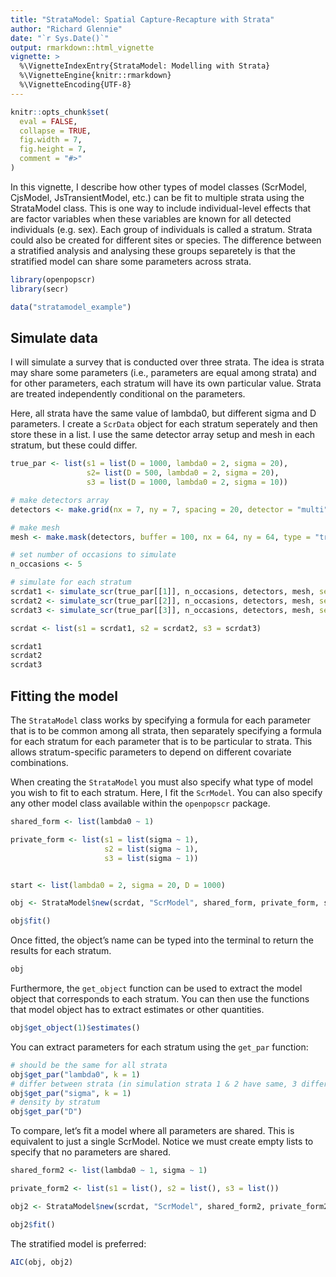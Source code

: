 ```yaml
---
title: "StrataModel: Spatial Capture-Recapture with Strata"
author: "Richard Glennie"
date: "`r Sys.Date()`"
output: rmarkdown::html_vignette
vignette: >
  %\VignetteIndexEntry{StrataModel: Modelling with Strata}
  %\VignetteEngine{knitr::rmarkdown}
  %\VignetteEncoding{UTF-8}
---
```


```r
knitr::opts_chunk$set(
  eval = FALSE, 
  collapse = TRUE,
  fig.width = 7, 
  fig.height = 7, 
  comment = "#>"
)
```

In this vignette, I describe how other types of model classes (ScrModel, CjsModel, JsTransientModel, etc.) can be 
fit to multiple strata using the StrataModel class. This is one way to include individual-level effects that
are factor variables when these variables are known for all detected individuals (e.g. sex). Each group of individuals is called a stratum. Strata could also be created for different sites or species. The 
difference between a stratified analysis and analysing these groups separetely is that the stratified 
model can share some parameters across strata.  

```r
library(openpopscr)
library(secr)
```
```r
data("stratamodel_example")
```
## Simulate data

I will simulate a survey that is conducted over three strata. The idea is strata
may share some parameters (i.e., parameters are equal among strata) and for
other parameters, each stratum will have its own particular value. Strata are
treated independently conditional on the parameters. 

Here, all strata have the same value of lambda0, but different sigma and D parameters. 
I create a <code>ScrData</code> object for each stratum seperately and then
store these in a list. I use the same detector array setup and mesh in each stratum, but
these could differ. 

```r
true_par <- list(s1 = list(D = 1000, lambda0 = 2, sigma = 20), 
                 s2= list(D = 500, lambda0 = 2, sigma = 20), 
                 s3 = list(D = 1000, lambda0 = 2, sigma = 10))

# make detectors array 
detectors <- make.grid(nx = 7, ny = 7, spacing = 20, detector = "multi")

# make mesh 
mesh <- make.mask(detectors, buffer = 100, nx = 64, ny = 64, type = "trapbuffer")

# set number of occasions to simulate
n_occasions <- 5 

# simulate for each stratum
scrdat1 <- simulate_scr(true_par[[1]], n_occasions, detectors, mesh, seed = 15483)
scrdat2 <- simulate_scr(true_par[[2]], n_occasions, detectors, mesh, seed = 79696)
scrdat3 <- simulate_scr(true_par[[3]], n_occasions, detectors, mesh, seed = 43523)

scrdat <- list(s1 = scrdat1, s2 = scrdat2, s3 = scrdat3)
```

```r
scrdat1
scrdat2
scrdat3

```

## Fitting the model

The <code>StrataModel</code> class works by specifying a formula for each 
parameter that is to be common among all strata, then separately specifying a
formula for each stratum for each parameter that is to be particular to strata. 
This allows stratum-specific parameters to depend on different covariate combinations. 

When creating the <code>StrataModel</code> you must also specify what type of 
model you wish to fit to each stratum. Here, I fit the <code>ScrModel</code>.
You can also specify any other model class available within the <code>openpopscr</code>
package. 

```r
shared_form <- list(lambda0 ~ 1)

private_form <- list(s1 = list(sigma ~ 1),
                     s2 = list(sigma ~ 1), 
                     s3 = list(sigma ~ 1))


start <- list(lambda0 = 2, sigma = 20, D = 1000)

obj <- StrataModel$new(scrdat, "ScrModel", shared_form, private_form, start)
```

```r
obj$fit()
```

Once fitted, the object's name can be typed into the terminal to return 
the results for each stratum. 

```r
obj
```

Furthermore, the <code>get_object</code> function can be used to extract
the model object that corresponds to each stratum. You can then use the
functions that model object has to extract estimates or other quantities. 

```r
obj$get_object(1)$estimates()
```

You can extract parameters for each stratum using the <code>get_par</code>
function:

```r
# should be the same for all strata
obj$get_par("lambda0", k = 1)
# differ between strata (in simulation strata 1 & 2 have same, 3 differs)
obj$get_par("sigma", k = 1)
# density by stratum
obj$get_par("D")
```

To compare, let's fit a model where all parameters are shared. This is equivalent to just a single ScrModel. Notice we must create empty lists to specify that no parameters are shared. 

```r
shared_form2 <- list(lambda0 ~ 1, sigma ~ 1)

private_form2 <- list(s1 = list(), s2 = list(), s3 = list())

obj2 <- StrataModel$new(scrdat, "ScrModel", shared_form2, private_form2, start)

obj2$fit()
```

The stratified model is preferred: 

```r
AIC(obj, obj2)
```
